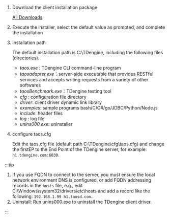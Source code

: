 
1. Download the client installation package

   <PkgListV3 type={4} sys="Windows" />

   [All Downloads](../../releases/tdengine)
2. Execute the installer, select the default value as prompted, and complete the installation
3. Installation path

   The default installation path is C:\TDengine, including the following files (directories).

   - _taos.exe_ : TDengine CLI command-line program
   - _taosadapter.exe_：server-side executable that provides RESTful services and accepts writing requests from a variety of other softwares
   - _taosBenchmark.exe_：TDengine testing tool
   - _cfg_ : configuration file directory
   - _driver_: client driver dynamic link library
   - _examples_: sample programs bash/C/C#/go/JDBC/Python/Node.js
   - _include_: header files
   - _log_ : log file
   - _unins000.exe_: uninstaller

4. configure taos.cfg

   Edit the taos.cfg file (default path C:\TDengine\cfg\taos.cfg) and change the firstEP to the End Point of the TDengine server, for example: `h1.tdengine.com:6030`.

:::tip

1. If you use FQDN to connect to the server, you must ensure the local network environment DNS is configured, or add FQDN addressing records in the `hosts` file, e.g., edit C:\Windows\system32\drivers\etc\hosts and add a record like the following: `192.168.1.99 h1.taosd.com`..
2. Uninstall: Run unins000.exe to uninstall the TDengine client driver.

:::
